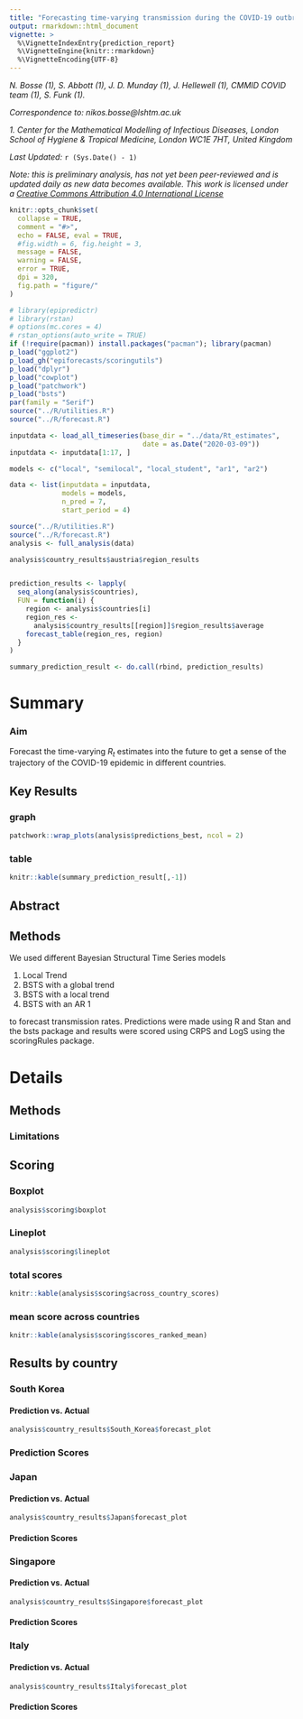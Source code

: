 ```yaml
---
title: "Forecasting time-varying transmission during the COVID-19 outbreak"
output: rmarkdown::html_document
vignette: >
  %\VignetteIndexEntry{prediction_report}
  %\VignetteEngine{knitr::rmarkdown}
  %\VignetteEncoding{UTF-8}
---
```


*N. Bosse (1), S. Abbott (1), J. D. Munday (1), J. Hellewell (1), CMMID COVID team (1), S. Funk (1).*

*Correspondence to: nikos.bosse@lshtm.ac.uk* 

*1. Center for the Mathematical Modelling of Infectious Diseases, London School of Hygiene & Tropical Medicine, London WC1E 7HT, United Kingdom*

*Last Updated:* `r (Sys.Date() - 1)`

*Note: this is preliminary analysis, has not yet been peer-reviewed and is updated daily as new data becomes available. This work is licensed under a [Creative Commons Attribution 4.0 International License](https://creativecommons.org/licenses/by/4.0/)*


```r
knitr::opts_chunk$set(
  collapse = TRUE,
  comment = "#>", 
  echo = FALSE, eval = TRUE,
  #fig.width = 6, fig.height = 3,
  message = FALSE,
  warning = FALSE,
  error = TRUE,
  dpi = 320,
  fig.path = "figure/"
)
```

```r
# library(epipredictr)
# library(rstan)
# options(mc.cores = 4)
# rstan_options(auto_write = TRUE)
if (!require(pacman)) install.packages("pacman"); library(pacman)
p_load("ggplot2")
p_load_gh("epiforecasts/scoringutils")
p_load("dplyr")
p_load("cowplot")
p_load("patchwork")
p_load("bsts")
par(family = "Serif")
source("../R/utilities.R")
source("../R/forecast.R")
```


```r
inputdata <- load_all_timeseries(base_dir = "../data/Rt_estimates", 
                                 date = as.Date("2020-03-09"))
inputdata <- inputdata[1:17, ]
```

```r

models <- c("local", "semilocal", "local_student", "ar1", "ar2")

data <- list(inputdata = inputdata, 
             models = models,
             n_pred = 7,
             start_period = 4)

source("../R/utilities.R")
source("../R/forecast.R")
analysis <- full_analysis(data)

analysis$country_results$austria$region_results


prediction_results <- lapply(
  seq_along(analysis$countries),
  FUN = function(i) {
    region <- analysis$countries[i]
    region_res <-
      analysis$country_results[[region]]$region_results$average
    forecast_table(region_res, region)
  }
)

summary_prediction_result <- do.call(rbind, prediction_results)
```


# Summary {.tabset}

### Aim
Forecast the time-varying $R_t$ estimates into the future to get a sense of the trajectory of the COVID-19 epidemic in different countries. 

## Key Results {.tabset}


### graph
```r
patchwork::wrap_plots(analysis$predictions_best, ncol = 2)

```

### table
```r
knitr::kable(summary_prediction_result[,-1])
```


## Abstract

## Methods
We used different Bayesian Structural Time Series models

1. Local Trend
2. BSTS with a global trend
3. BSTS with a local trend
4. BSTS with an AR 1

to forecast transmission rates. Predictions were made using R and Stan and the 
bsts package and results were scored using CRPS and LogS using the scoringRules 
package. 


# Details {.tabset}

## Methods {.tabset}

### Limitations

## Scoring {.tabset}

### Boxplot
```r
analysis$scoring$boxplot
```

### Lineplot
```r
analysis$scoring$lineplot
```

### total scores
```r
knitr::kable(analysis$scoring$across_country_scores)
```

### mean score across countries
```r
knitr::kable(analysis$scoring$scores_ranked_mean)
```

## Results by country {.tabset}

### South Korea {.tabset}

#### Prediction vs. Actual

```r
analysis$country_results$South_Korea$forecast_plot
```

### Prediction Scores


### Japan {.tabset}

#### Prediction vs. Actual

```r
analysis$country_results$Japan$forecast_plot
```

#### Prediction Scores


### Singapore {.tabset}

#### Prediction vs. Actual

```r
analysis$country_results$Singapore$forecast_plot
```

#### Prediction Scores



### Italy {.tabset}

#### Prediction vs. Actual

```r
analysis$country_results$Italy$forecast_plot
```

#### Prediction Scores
